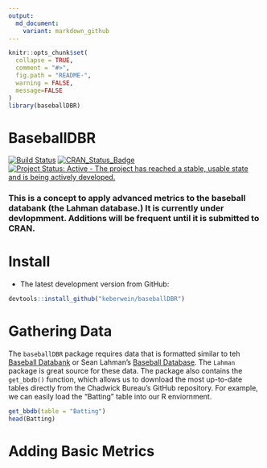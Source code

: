```yaml
---
output:
  md_document:
    variant: markdown_github
---
```


<!-- README.md is generated from README.Rmd. Please edit that file -->

```r
knitr::opts_chunk$set(
  collapse = TRUE,
  comment = "#>",
  fig.path = "README-",
  warning = FALSE,
  message=FALSE
)
library(baseballDBR)
```
# BaseballDBR
[![Build Status](https://travis-ci.org/keberwein/baseballDBR.png?branch=master)](https://travis-ci.org/keberwein/baseballDBR)
[![CRAN_Status_Badge](http://www.r-pkg.org/badges/version/baseballDBR)](http://www.r-pkg.org/badges/version/baseballDBR)
[![Project Status: Active - The project has reached a stable, usable state and is being actively developed.](http://www.repostatus.org/badges/latest/concept.svg)](http://www.repostatus.org/#concept)

### This is a concept to apply advanced metrics to the baseball databank (the Lahman database.) It is currently under devlopmment. Additions will be frequent until it is submitted to CRAN.

# Install

* The latest development version from GitHub:

```r
devtools::install_github("keberwein/baseballDBR")
```

# Gathering Data

The `baseballDBR` package requires data that is formatted similar to teh [Baseball Databank](https://github.com/chadwickbureau/baseballdatabank) or Sean Lahman's [Baseball Database](http://www.seanlahman.com/baseball-archive/statistics/). The `Lahman` package is great source for these data. The package also contains the `get_bbdb()` function, which allows us to download the most up-to-date tables directly from the Chadwick Bureau's GitHub repository. For example, we can easily load the "Batting" table into our R enviornment.

```r
get_bbdb(table = "Batting")
head(Batting)
```

# Adding Basic Metrics


